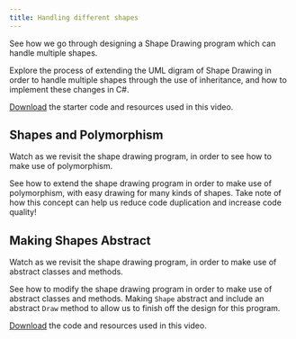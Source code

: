 ```yaml
---
title: Handling different shapes
---
```


See how we go through designing a Shape Drawing program which can handle multiple shapes.

Explore the process of extending the UML digram of Shape Drawing in order to handle multiple shapes through the use of inheritance, and how to implement these changes in C#.

[Download](/resources/code-examples/part-3/7-inheritance-polymorphism/HandleDrawing/HandleDrawing.zip) the starter code and resources used in this video.

## Shapes and Polymorphism

Watch as we revisit the shape drawing program, in order to see how to make use of polymorphism.

See how to extend the shape drawing program in order to make use of polymorphism, with easy drawing for many kinds of shapes. Take note of how this concept can help us reduce code duplication and increase code quality!

## Making Shapes Abstract

Watch as we revisit the shape drawing program, in order to make use of abstract classes and methods.

See how to modify the shape drawing program in order to make use of abstract classes and methods. Making `Shape` abstract and include an abstract `Draw` method to allow us to finish off the design for this program.

[Download](/resources/code-examples/part-3/7-inheritance-polymorphism/AbstractShapes/AbstractShapes.zip) the code and resources used in this video.
